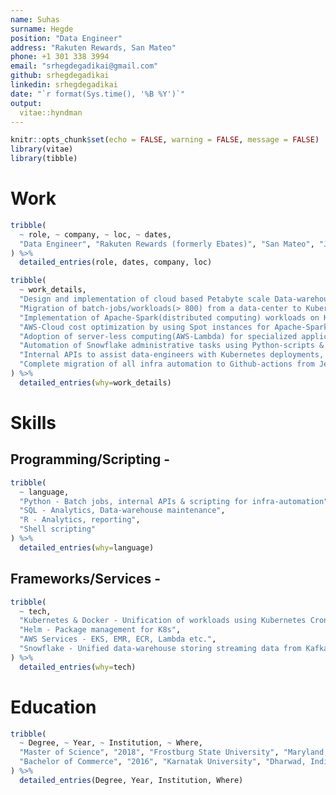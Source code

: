 ```yaml
---
name: Suhas
surname: Hegde
position: "Data Engineer"
address: "Rakuten Rewards, San Mateo"
phone: +1 301 338 3994
email: "srhegdegadikai@gmail.com"
github: srhegdegadikai
linkedin: srhegdegadikai
date: "`r format(Sys.time(), '%B %Y')`"
output: 
  vitae::hyndman
---
```


```r
knitr::opts_chunk$set(echo = FALSE, warning = FALSE, message = FALSE)
library(vitae)
library(tibble)
```

# Work

```r
tribble(
  ~ role, ~ company, ~ loc, ~ dates, 
  "Data Engineer", "Rakuten Rewards (formerly Ebates)", "San Mateo", "Jul 2018 - Present"
) %>% 
  detailed_entries(role, dates, company, loc)

tribble(
  ~ work_details,
  "Design and implementation of cloud based Petabyte scale Data-warehouse using Snowflake, AWS & Kubernetes(EKS)",
  "Migration of batch-jobs/workloads(> 800) from a data-center to Kubernetes workloads running on AWS-EKS",
  "Implementation of Apache-Spark(distributed computing) workloads on Kubernetes using spark-operator framework",
  "AWS-Cloud cost optimization by using Spot instances for Apache-Spark production workloads on EKS",
  "Adoption of server-less computing(AWS-Lambda) for specialized applications such as data-exports etc.",
  "Automation of Snowflake administrative tasks using Python-scripts & Github-actions",
  "Internal APIs to assist data-engineers with Kubernetes deployments, Docker build flows, log-access etc.",
  "Complete migration of all infra automation to Github-actions from Jenkins"
) %>%
  detailed_entries(why=work_details)
```


# Skills

## Programming/Scripting - 

```r
tribble(
  ~ language, 
  "Python - Batch jobs, internal APIs & scripting for infra-automation",
  "SQL - Analytics, Data-warehouse maintenance",
  "R - Analytics, reporting",
  "Shell scripting"
) %>% 
  detailed_entries(why=language)
```

## Frameworks/Services - 

```r
tribble(
  ~ tech, 
  "Kubernetes & Docker - Unification of workloads using Kubernetes Cronjobs and K8s-Operators such as Spark-Operator & Argo-Workflows",
  "Helm - Package management for K8s",
  "AWS Services - EKS, EMR, ECR, Lambda etc.",
  "Snowflake - Unified data-warehouse storing streaming data from Kafka & batch data from Postgres, MySQL databases and various internal/external APIs"
) %>% 
  detailed_entries(why=tech)
```


# Education

```r
tribble(
  ~ Degree, ~ Year, ~ Institution, ~ Where,
  "Master of Science", "2018", "Frostburg State University", "Maryland, USA",
  "Bachelor of Commerce", "2016", "Karnatak University", "Dharwad, India"
) %>% 
  detailed_entries(Degree, Year, Institution, Where)
```

